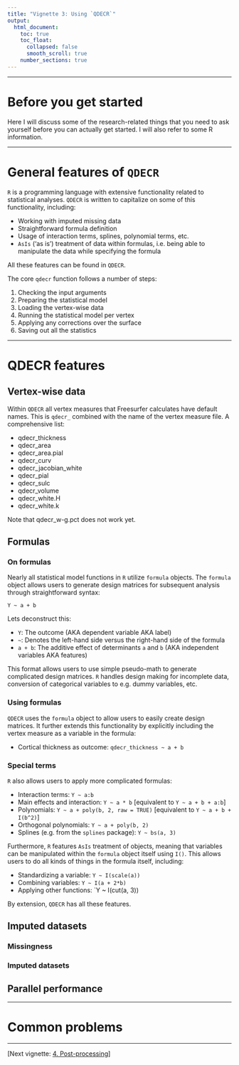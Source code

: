```yaml
---
title: "Vignette 3: Using `QDECR`"
output: 
  html_document:
    toc: true
    toc_float:
      collapsed: false
      smooth_scroll: true
    number_sections: true
---
```


---

# Before you get started

Here I will discuss some of the research-related things that you need to ask yourself before you can actually get started. I will also refer to some R information.

---

# General features of `QDECR`

`R` is a programming language with extensive functionality related to statistical analyses. `QDECR` is written to capitalize on some of this functionality, including:

* Working with imputed missing data
* Straightforward formula definition
* Usage of interaction terms, splines, polynomial terms, etc.
* `AsIs` ('as is') treatment of data within formulas, i.e. being able to manipulate the data while specifying the formula

All these features can be found in `QDECR`.

The core `qdecr` function follows a number of steps:

1. Checking the input arguments
2. Preparing the statistical model
3. Loading the vertex-wise data
4. Running the statistical model per vertex
5. Applying any corrections over the surface
6. Saving out all the statistics

---

# QDECR features

## Vertex-wise data

Within `QDECR` all vertex measures that Freesurfer calculates have default names. This is `qdecr_` combined with the name of the vertex measure file. A comprehensive list:

* qdecr_thickness
* qdecr_area
* qdecr_area.pial
* qdecr_curv
* qdecr_jacobian_white
* qdecr_pial
* qdecr_sulc
* qdecr_volume
* qdecr_white.H
* qdecr_white.k

Note that qdecr_w-g.pct does not work yet.

## Formulas

### On formulas

Nearly all statistical model functions in `R` utilize `formula` objects. The `formula` object allows users to generate design matrices for subsequent analysis through straightforward syntax:

`Y ~ a + b`

Lets deconstruct this:

* `Y`: The outcome (AKA dependent variable AKA label)
* `~`: Denotes the left-hand side versus the right-hand side of the formula
* `a + b`: The additive effect of determinants `a` and `b` (AKA independent variables AKA features)

This format allows users to use simple pseudo-math to generate complicated design matrices. `R` handles design making for incomplete data, conversion of categorical variables to e.g. dummy variables, etc.

### Using formulas

`QDECR` uses the `formula` object to allow users to easily create design matrices. It further extends this functionality by explicitly including the vertex measure as a variable in the formula:

* Cortical thickness as outcome: `qdecr_thickness ~ a + b`

### Special terms

`R` also allows users to apply more complicated formulas:

* Interaction terms: `Y ~ a:b`
* Main effects and interaction: `Y ~ a * b` [equivalent to `Y ~ a + b + a:b`]
* Polynomials: `Y ~ a + poly(b, 2, raw = TRUE)` [equivalent to `Y ~ a + b + I(b^2)`]
* Orthogonal polynomials: `Y ~ a + poly(b, 2)`
* Splines (e.g. from the `splines` package): `Y ~ bs(a, 3)`

Furthermore, `R` features `AsIs` treatment of objects, meaning that variables can be manipulated within the `formula` object itself using `I()`. This allows users to do all kinds of things in the formula itself, including:

* Standardizing a variable: `Y ~ I(scale(a))`
* Combining variables: `Y ~ I(a + 2*b)`
* Applying other functions: `Y ~ I(cut(a, 3))

By extension, `QDECR` has all these features.

## Imputed datasets

### Missingness

### Imputed datasets

## Parallel performance

---

# Common problems



---

[Next vignette: [4. Post-processing](04-post-processing.html)]